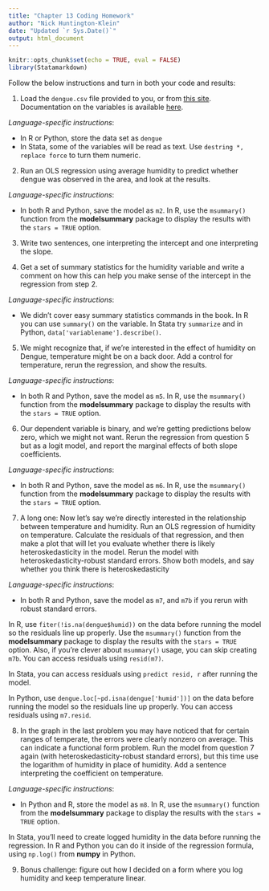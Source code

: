 ---
title: "Chapter 13 Coding Homework"
author: "Nick Huntington-Klein"
date: "Updated `r Sys.Date()`"
output: html_document
---

```{r setup, include=FALSE}
knitr::opts_chunk$set(echo = TRUE, eval = FALSE)
library(Statamarkdown)
```

Follow the below instructions and turn in both your code and results:

1. Load the `dengue.csv` file provided to you, or from [this site](https://vincentarelbundock.github.io/Rdatasets/csv/DAAG/dengue.csv). Documentation on the variables is available [here](https://vincentarelbundock.github.io/Rdatasets/doc/DAAG/dengue.html).

*Language-specific instructions*: 

- In R or Python, store the data set as `dengue`
- In Stata, some of the variables will be read as text. Use `destring *, replace force` to turn them numeric.

2. Run an OLS regression using average humidity to predict whether dengue was observed in the area, and look at the results.

*Language-specific instructions*: 

- In both R and Python, save the model as `m2`. In R, use the `msummary()` function from the **modelsummary** package to display the results with the `stars = TRUE` option.

3. Write two sentences, one interpreting the intercept and one interpreting the slope.

4. Get a set of summary statistics for the humidity variable and write a comment on how this can help you make sense of the intercept in the regression from step 2.

*Language-specific instructions*:

- We didn't cover easy summary statistics commands in the book. In R you can use `summary()` on the variable. In Stata try `summarize` and in Python, `data['variablename'].describe()`.


5. We might recognize that, if we're interested in the effect of humidity on Dengue, temperature might be on a back door. Add a control for temperature, rerun the regression, and show the results.

*Language-specific instructions*: 

- In both R and Python, save the model as `m5`. In R, use the `msummary()` function from the **modelsummary** package to display the results with the `stars = TRUE` option.

6. Our dependent variable is binary, and we're getting predictions below zero, which we might not want. Rerun the regression from question 5 but as a logit model, and report the marginal effects of both slope coefficients.

*Language-specific instructions*: 

- In both R and Python, save the model as `m6`. In R, use the `msummary()` function from the **modelsummary** package to display the results with the `stars = TRUE` option.


7. A long one: Now let's say we're directly interested in the relationship between temperature and humidity. Run an OLS regression of humidity on temperature. Calculate the residuals of that regression, and then make a plot that will let you evaluate whether there is likely heteroskedasticity in the model. Rerun the model with heteroskedasticity-robust standard errors. Show both models, and say whether you think there is heteroskedasticity

*Language-specific instructions*: 

- In both R and Python, save the model as `m7`, and `m7b` if you rerun with robust standard errors. 

In R, use `fiter(!is.na(dengue$humid))` on the data before running the model so the residuals line up properly. Use the `msummary()` function from the **modelsummary** package to display the results with the `stars = TRUE` option. Also, if you're clever about `msummary()` usage, you can skip creating `m7b`. You can access residuals using `resid(m7)`.

In Stata, you can access residuals using `predict resid, r` after running the model.

In Python, use `dengue.loc[~pd.isna(dengue['humid'])]` on the data before running the model so the residuals line up properly. You can access residuals using `m7.resid`.


8. In the graph in the last problem you may have noticed that for certain ranges of temperate, the errors were clearly nonzero on average. This can indicate a functional form problem. Run the model from question 7 again (with heteroskedasticity-robust standard errors), but this time use the logarithm of humidity in place of humidity. Add a sentence interpreting the coefficient on temperature. 

*Language-specific instructions*: 

- In Python and R, store the model as `m8`. In R, use the `msummary()` function from the **modelsummary** package to display the results with the `stars = TRUE` option. 

In Stata, you'll need to create logged humidity in the data before running the regression. In R and Python you can do it inside of the regression formula, using `np.log()` from **numpy** in Python.

9. Bonus challenge: figure out how I decided on a form where you log humidity and keep temperature linear.
